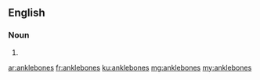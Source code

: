 ==English==

===Noun===
{{head|en|plural}}

# {{plural of|anklebone|lang=en}}

[[ar:anklebones]]
[[fr:anklebones]]
[[ku:anklebones]]
[[mg:anklebones]]
[[my:anklebones]]
